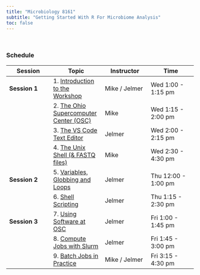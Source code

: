 ```yaml
---
title: "Microbiology 8161"
subtitle: "Getting Started With R For Microbiome Analysis"
toc: false
---
```


<br>

### Schedule

| Session      | Topic                                                         | Instructor    | Time                |
|-----------------|--------------------|------------------|------------------|
| **Session 1** | 1. [Introduction to the Workshop](modules/01-intro.qmd)       | Mike / Jelmer | Wed 1:00 - 1:15 pm   |
|           | 2. [The Ohio Supercomputer Center (OSC)](modules/02-osc.qmd)  | Mike          | Wed 1:15 - 2:00 pm   |
|           | 3. [The VS Code Text Editor](modules/03-vscode.qmd)           | Jelmer        | Wed 2:00 - 2:15 pm   |
|           | 4. [The Unix Shell (& FASTQ files)](modules/04-shell.qmd)     | Mike          | Wed 2:30 - 4:30 pm   |
| **Session 2** | 5. [Variables, Globbing and Loops](modules/05-vars-loops.qmd) | Jelmer        | Thu 12:00 - 1:00 pm  |
|           | 6. [Shell Scripting](modules/06-scripts.qmd)                  | Jelmer        | Thu 1:15 - 2:30 pm   |
| **Session 3** | 7. [Using Software at OSC](modules/07-software.qmd)           | Jelmer        | Fri 1:00 - 1:45 pm   |
|           | 8. [Compute Jobs with Slurm](modules/08-slurm.qmd)            | Jelmer        | Fri 1:45 - 3:00 pm   |
|           | 9. [Batch Jobs in Practice](modules/09-examples.qmd)          | Mike / Jelmer | Fri 3:15 - 4:30 pm   |